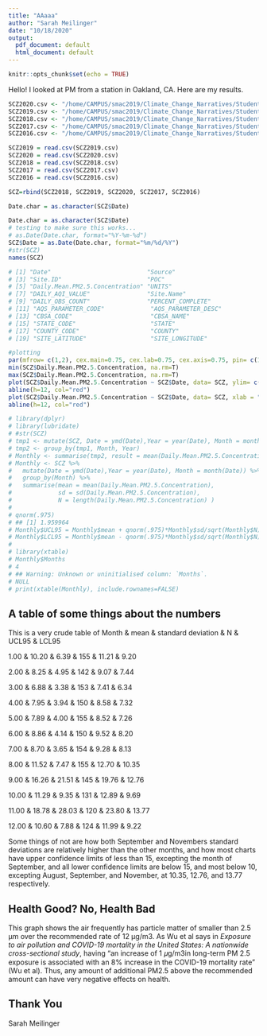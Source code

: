 ```yaml
---
title: "AAaaa"
author: "Sarah Meilinger"
date: "10/18/2020"
output:
  pdf_document: default
  html_document: default
---
```


```r
knitr::opts_chunk$set(echo = TRUE)
```


Hello! I looked at PM from a station in Oakland, CA. Here are my results.

```r
SCZ2020.csv <- "/home/CAMPUS/smac2019/Climate_Change_Narratives/Student_Folders/Meilinger/Daily 2020 Oak.csv"
SCZ2019.csv <- "/home/CAMPUS/smac2019/Climate_Change_Narratives/Student_Folders/Meilinger/Daily 2019 Oak.csv"
SCZ2018.csv <- "/home/CAMPUS/smac2019/Climate_Change_Narratives/Student_Folders/Meilinger/Daily 2018 Oak.csv"
SCZ2017.csv <- "/home/CAMPUS/smac2019/Climate_Change_Narratives/Student_Folders/Meilinger/Daily 2017 Oak.csv"
SCZ2016.csv <- "/home/CAMPUS/smac2019/Climate_Change_Narratives/Student_Folders/Meilinger/Daily 2016 Oak.csv"

SCZ2019 = read.csv(SCZ2019.csv)
SCZ2020 = read.csv(SCZ2020.csv)
SCZ2018 = read.csv(SCZ2018.csv)
SCZ2017 = read.csv(SCZ2017.csv)
SCZ2016 = read.csv(SCZ2016.csv)

SCZ=rbind(SCZ2018, SCZ2019, SCZ2020, SCZ2017, SCZ2016)

Date.char = as.character(SCZ$Date)

Date.char = as.character(SCZ$Date)
# testing to make sure this works...
# as.Date(Date.char, format="%Y-%m-%d")
SCZ$Date = as.Date(Date.char, format="%m/%d/%Y")
#str(SCZ)
names(SCZ)

# [1] "Date"                           "Source"                        
# [3] "Site.ID"                        "POC"                           
# [5] "Daily.Mean.PM2.5.Concentration" "UNITS"                         
# [7] "DAILY_AQI_VALUE"                "Site.Name"                     
# [9] "DAILY_OBS_COUNT"                "PERCENT_COMPLETE"              
# [11] "AQS_PARAMETER_CODE"             "AQS_PARAMETER_DESC"            
# [13] "CBSA_CODE"                      "CBSA_NAME"                     
# [15] "STATE_CODE"                     "STATE"                         
# [17] "COUNTY_CODE"                    "COUNTY"                        
# [19] "SITE_LATITUDE"                  "SITE_LONGITUDE"  

#plotting
par(mfrow= c(1,2), cex.main=0.75, cex.lab=0.75, cex.axis=0.75, pin= c(1.5, 1))
min(SCZ$Daily.Mean.PM2.5.Concentration, na.rm=T)
max(SCZ$Daily.Mean.PM2.5.Concentration, na.rm=T)
plot(SCZ$Daily.Mean.PM2.5.Concentration ~ SCZ$Date, data= SCZ, ylim= c(1,40), xlab = "Year", ylab = "Daily PM 2.5", main = "Daily PM 2.5 Readings in Oakland Califonia, Zoomed In", mar= c(.5,.5,.5,.5))
abline(h=12, col="red")
plot(SCZ$Daily.Mean.PM2.5.Concentration ~ SCZ$Date, data= SCZ, xlab = "Year", ylab = "Daily PM 2.5", main = "Daily PM 2.5 Readings in Oakland Califonia")
abline(h=12, col="red")

# library(dplyr)
# library(lubridate)
# #str(SCZ)
# tmp1 <- mutate(SCZ, Date = ymd(Date),Year = year(Date), Month = month(Date))
# tmp2 <- group_by(tmp1, Month, Year)
# Monthly <- summarise(tmp2, result = mean(Daily.Mean.PM2.5.Concentration) )
# Monthly <- SCZ %>%
#   mutate(Date = ymd(Date),Year = year(Date), Month = month(Date)) %>%
#   group_by(Month) %>%
#   summarise(mean = mean(Daily.Mean.PM2.5.Concentration),
#             sd = sd(Daily.Mean.PM2.5.Concentration),
#             N = length(Daily.Mean.PM2.5.Concentration) )
# 
# qnorm(.975)
# ## [1] 1.959964
# Monthly$UCL95 = Monthly$mean + qnorm(.975)*Monthly$sd/sqrt(Monthly$N)
# Monthly$LCL95 = Monthly$mean - qnorm(.975)*Monthly$sd/sqrt(Monthly$N)
# 
# library(xtable)
# Monthly$Months
# 4
# ## Warning: Unknown or uninitialised column: `Months`.
# NULL
# print(xtable(Monthly), include.rownames=FALSE)

```

## A table of some things about the numbers

This is a very crude table of 
Month & mean & standard deviation & N & UCL95 & LCL95 

1.00 & 10.20 & 6.39 & 155 & 11.21 & 9.20 

2.00 & 8.25 & 4.95 & 142 & 9.07 & 7.44 

3.00 & 6.88 & 3.38 & 153 & 7.41 & 6.34  

4.00 & 7.95 & 3.94 & 150 & 8.58 & 7.32  

5.00 & 7.89 & 4.00 & 155 & 8.52 & 7.26  

6.00 & 8.86 & 4.14 & 150 & 9.52 & 8.20  

7.00 & 8.70 & 3.65 & 154 & 9.28 & 8.13  

8.00 & 11.52 & 7.47 & 155 & 12.70 & 10.35 

9.00 & 16.26 & 21.51 & 145 & 19.76 & 12.76  

10.00 & 11.29 & 9.35 & 131 & 12.89 & 9.69  

11.00 & 18.78 & 28.03 & 120 & 23.80 & 13.77  

12.00 & 10.60 & 7.88 & 124 & 11.99 & 9.22 

Some things of not are how both September and Novembers standard deviations are relatively higher than the other months, and how most charts have upper confidence limits of less than 15, excepting the month of September, and all lower confidence limits are below 15, and most below 10, excepting August, September, and November, at 10.35, 12.76, and 13.77 respectively.


## Health Good? No, Health Bad

This graph shows the air frequently has particle matter of smaller than 2.5 µm over the recommended rate of 12 µg/m3. As Wu et al says in *Exposure to air pollution and COVID-19 mortality in the United States: A nationwide cross-sectional study*, having "an  increase  of  1 𝜇g/m3in  long-term  PM 2.5 exposure is associated with an 8% increase in the COVID-19 mortality rate" (Wu et al). Thus, any amount of additional PM2.5 above the recommended amount can have very negative effects on health.



## Thank You
Sarah Meilinger